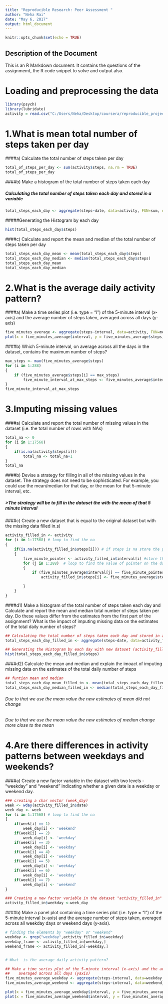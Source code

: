 ---
title: "Reproducible Research: Peer Assessment "
author: "Neha Rai"
date: "May 6, 2017"
output: html_document
---

```{r setup, include=FALSE}
knitr::opts_chunk$set(echo = TRUE)
```

## Description of the Document
This is an R Markdown document. It contains the questions of the assignmemt, the R code snippet to solve and output also.

# Loading and preprocessing the data
```{r , echo=TRUE}
library(psych)
library(lubridate)
activity = read.csv("C:/Users/Neha/Desktop/coursera/reproducible_project1/activity.csv")

```


# 1.What is mean total number of steps taken per day
####a) Calculate the total number of steps taken per day

```{r , echo=TRUE}
total_of_steps_per_day <- sum(activity$steps, na.rm = TRUE)
total_of_steps_per_day
```
####b) Make a histogram of the total number of steps taken each day

##### Calculating the total number of steps taken each day and stored in a variable
```{r , echo=TRUE}
total_steps_each_day <- aggregate(steps~date, data=activity, FUN=sum, na.rm=TRUE)
```
#####Generating the Histogram by each day
```{r , echo=TRUE}
hist(total_steps_each_day$steps)
```

####c) Calculate and report the mean and median of the total number of steps taken per day

```{r , echo=TRUE}
total_steps_each_day_mean <- mean(total_steps_each_day$steps)
total_steps_each_day_median <- median(total_steps_each_day$steps)
total_steps_each_day_mean
total_steps_each_day_median
```


# 2.What is the average daily activity pattern?

####a) Make a time series plot (i.e. type = "l") of the 5-minute interval (x-axis) and the average number of steps taken, averaged across all days (y-axis)

```{r , echo=TRUE}
five_minutes_average <- aggregate(steps~interval, data=activity, FUN=mean, na.rm=TRUE)
plot(x = five_minutes_average$interval, y = five_minutes_average$steps, type = "l") 
```


####b) Which 5-minute interval, on average across all the days in the dataset, contains the maximum number of steps?

```{r , echo=TRUE}
max_steps <- max(five_minutes_average$steps)
for (i in 1:288) 
{
    if (five_minutes_average$steps[i] == max_steps)
        five_minute_interval_at_max_steps <- five_minutes_average$interval[i]
}
five_minute_interval_at_max_steps 
```


# 3.Imputing missing values

####a) Calculate and report the total number of missing values in the dataset (i.e. the total number of rows with NAs)

```{r , echo=TRUE}
total_na <- 0
for (i in 1:17568)
{
    if(is.na(activity$steps[i])) 
        total_na <- total_na+1 
}
total_na
```


####b) Devise a strategy for filling in all of the missing values in the dataset. The strategy does not need to be sophisticated. For example, you could use the mean/median for that day, or the mean for that 5-minute interval, etc.

##### >The strategy will be to fill in the dataset the with the mean of that 5 minute interval


####c) Create a new dataset that is equal to the original dataset but with the missing data filled in.s)

```{r , echo=TRUE}
activity_filled_in <- activity
for (i in 1:17568) # loop to find the na
{
    if(is.na(activity_filled_in$steps[i])) # if steps is na store the pointer 
    { 
        five_minute_pointer <- activity_filled_in$interval[i] #store the value of pointer to find the mean on five minute interval
        for (j in 1:288)  # loop to find the value of pointer on the data frame of five minute interval
        {
            if (five_minutes_average$interval[j] == five_minute_pointer) # finding the value of mean of five minute interval data frame
                activity_filled_in$steps[i] <- five_minutes_average$steps[j] # replacing the na by the mean in that fime minute interval 

        }
    }
}
```


####d1) Make a histogram of the total number of steps taken each day and Calculate and report the mean and median total number of steps taken per day. Do these values differ from the estimates from the first part of the assignment? What is the impact of imputing missing data on the estimates of the total daily number of steps?

```{r , echo=TRUE}
## Calculating the total number of steps taken each day and stored in a variable
total_steps_each_day_filled_in <- aggregate(steps~date, data=activity_filled_in, FUN=sum, na.rm=TRUE)

## Generating the Histogram by each day with new dataset (activity_filled_in)
hist(total_steps_each_day_filled_in$steps)
```


####d2) Calculate the mean and median and explain the imoact of imputing missing data on the estimates of the total daily number of steps

```{r , echo=TRUE}
## funtion mean and median
total_steps_each_day_mean_filled_in <- mean(total_steps_each_day_filled_in$steps)
total_steps_each_day_median_filled_in <- median(total_steps_each_day_filled_in$steps)
```

###### Due to that we use the mean value the new estimates of mean did not change

###### Due to that we use the mean value the new estimates of median change more close to the mean

# 4.Are there differences in activity patterns between weekdays and weekends?

####a) Create a new factor variable in the dataset with two levels - "weekday" and "weekend" indicating whether a given date is a weekday or weekend day.

```{r , echo=TRUE}
### creating a char vector (week_day) 
week <- wday(activity_filled_in$date)
week_day <- week
for (i in 1:17568) # loop to find the na
{
    if(week[i] == 1)
        week_day[i] <- 'weekend'
    if(week[i] == 2)
        week_day[i] <- 'weekday'
    if(week[i] == 3)
        week_day[i] <- 'weekday'
    if(week[i] == 4)
        week_day[i] <- 'weekday'
    if(week[i] == 5)
        week_day[i] <- 'weekday'
    if(week[i] == 6)
        week_day[i] <- 'weekday'
    if(week[i] == 7)
        week_day[i] <- 'weekend'
}

### Creating a new factor variable in the dataset "activity_filled_in" 
activity_filled_in$weekday <-week_day
```


####b) Make a panel plot containing a time series plot (i.e. type = "l") of the 5-minute interval (x-axis) and the average number of steps taken, averaged across all weekday days or weekend days (y-axis).

```{r , echo=TRUE}
# finding the elements by "weekday" or "weekend"
weekday <- grep("weekday",activity_filled_in$weekday)
weekday_frame <- activity_filled_in[weekday,]
weekend_frame <- activity_filled_in[-weekday,]


# What  is the average daily activity pattern?

## Make a time series plot of the 5-minute interval (x-axis) and the average number of steps taken, 
##    averaged across all days (yaxis)
five_minutes_average_weekday <- aggregate(steps~interval, data=weekday_frame, FUN=mean, na.rm=TRUE)
five_minutes_average_weekend <- aggregate(steps~interval, data=weekend_frame, FUN=mean, na.rm=TRUE)

plot(x = five_minutes_average_weekday$interval, y = five_minutes_average_weekday$steps, type = "l") 
plot(x = five_minutes_average_weekend$interval, y = five_minutes_average_weekend$steps, type = "l") 
```